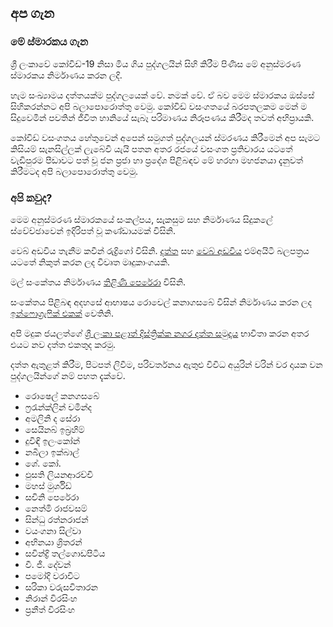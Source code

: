 <Head>
    <title>අප ගැන</title>
</Head>

## අප ගැන
### මේ ස්මාරකය ගැන

ශ්‍රී ලංකාවේ කෝවිඩ්-19 නිසා මිය ගිය පුද්ගලයින් සිහි කිරීම පිණිස මේ අනුස්මරණ ස්මාරකය නිර්මාණය කරන ලදි.

හැම සංඛ්‍යාමය දත්තයක්ම පුද්ගලයෙක් වේ. නමක් වේ. ඒ බව මෙම ස්මාරකය ඔස්සේ සිහිකරන්නට අපි බලාපොරොත්තු වෙමු. කෝවිඩ් වසංගතයේ බරපතලකම මෙන් ම සිදුවෙමින් පවතින් ජීවිත හානියේ සැබෑ පරිමාණය නිරූපණය කිරීමද තවත් අභිප්‍රායකි. 

කෝවිඩ් වසංගතය හේතුවෙන් අපෙන් සමුගත් පුද්ගලයන් ස්මරණය කිරීමෙන් අප සැමට කිසියම් සැනසිල්ලක් ලැබේවි යැයි පතන අතර රජයේ වසංගත ප්‍රතිචාරය යටතේ වැඩිපුරම පීඩාවට පත් වූ ජන ප්‍රජා හා ප්‍රදේශ ​පිළිබඳව මේ හරහා මහජනයා දැනුවත් කිරීමටද අපි බලාපොරොත්තු වෙමු.

### අපි කවුද?

මෙම අනුස්මරණ ස්මාරකයේ සංකල්පය, සැකසුම සහ නිර්මාණය සිදුකලේ ස්වේච්ඡාවෙන් ඉදිරිපත් වූ කණ්ඩායමක් විසිනි. 

වෙබ් අඩවිය තැනීම කවීන් රුද්‍රිගෝ විසිනි. <a href="https://github.com/kaveenr/covid19-memorial-lk-data">දත්ත</a> සහ <a href="https://github.com/kaveenr/covid19-memorial-lk-web">වෙබ් අඩවිය</a> එම්අයිටී බලපත්‍රය යටතේ නිකුත් කරන ලද විවෘත මෘදුකාංගයකි.

මල් සංකේතය නිර්මාණය <a href="https://thiliniperera.com/">තිළිණි පෙරේරා</a> විසිනි.

සංකේතය පිළිබඳ අදහසේ ආභාෂය රොචෙල් කනාගසබේ විසින් නිර්මාණය කරන ලද <a href="https://pbs.twimg.com/media/E-SPHzVVgAkddDe?format=jpg&name=large">ඉන්ෆොග්‍රැෆික් එකක්</a> වෙතිනි.

අපි මදුක ජයලත්ගේ <a href="https://github.com/madurapa/sri-lanka-provinces-districts-cities">ශ්‍රී ලංකා පළාත් දිස්ත්‍රික්ක නගර දත්ත සමුදාය</a> භාවිතා කරන අතර එයට නව දත්ත එකතුද කරමු.

දත්ත ඇතුළත් කිරීම, පිටපත් ලිවීම, පරිවර්තනය ඇතුළු විවිධ අයුරින් වරින් වර දායක වන පුද්ගලයින්ගේ නම් පහත දැක්වේ.

- රොෂෙල් කනගසබේ
- ෆ්‍රරැන්ක්ලින් චමින්ද
- අමලිනි ද සේරා
- සෙයිනබ් ඉබ්‍රහිම්
- දුවිඳි ඉලංකෝන්
- නබීලා ඉක්බාල්
- ශේ. කෝ.
- ඵුසති ලියනආරච්චි
- මහස් මුර්ශිඩ් 
- සචිනි පෙරේරා
- නෙත්මි රාජවසම්
- සින්ධු රත්නරාජන් 
- වයංගනා සිල්වා
- අභිනයා ශ්‍රිතරන් 
- සවින්ද්‍රි තල්ගොඩපිටිය 
- වී. ජී. දේවන්
- පමෝදි වරාවිට
- සරිකා වරුසවිතාරන 
- නිරාන් විරසිංහ
- ප්‍රනීත් විරසිංහ